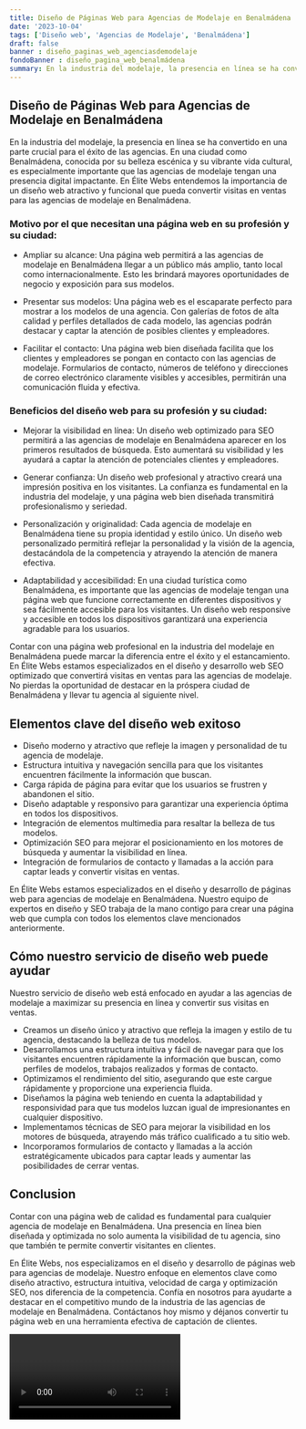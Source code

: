 ```yaml
---
title: Diseño de Páginas Web para Agencias de Modelaje en Benalmádena
date: '2023-10-04'
tags: ['Diseño web', 'Agencias de Modelaje', 'Benalmádena']
draft: false
banner : diseño_paginas_web_agenciasdemodelaje
fondoBanner : diseño_pagina_web_benalmádena
summary: En la industria del modelaje, la presencia en línea se ha convertido en una parte crucial para el éxito de las agencias. En una ciudad como Benalmádena, conocida por su belleza escénica y su vibrante vida cultural, es especialmente importante que las agencias de modelaje tengan una presencia digital impactante. En Élite Webs entendemos la importancia de un diseño web atractivo y funcional que pueda convertir visitas en ventas para las agencias de modelaje en Benalmádena.
---
```


## Diseño de Páginas Web para Agencias de Modelaje en Benalmádena

En la industria del modelaje, la presencia en línea se ha convertido en una parte crucial para el éxito de las agencias. En una ciudad como Benalmádena, conocida por su belleza escénica y su vibrante vida cultural, es especialmente importante que las agencias de modelaje tengan una presencia digital impactante. En Élite Webs entendemos la importancia de un diseño web atractivo y funcional que pueda convertir visitas en ventas para las agencias de modelaje en Benalmádena.

### Motivo por el que necesitan una página web en su profesión y su ciudad:

- Ampliar su alcance: Una página web permitirá a las agencias de modelaje en Benalmádena llegar a un público más amplio, tanto local como internacionalmente. Esto les brindará mayores oportunidades de negocio y exposición para sus modelos.

- Presentar sus modelos: Una página web es el escaparate perfecto para mostrar a los modelos de una agencia. Con galerías de fotos de alta calidad y perfiles detallados de cada modelo, las agencias podrán destacar y captar la atención de posibles clientes y empleadores.

- Facilitar el contacto: Una página web bien diseñada facilita que los clientes y empleadores se pongan en contacto con las agencias de modelaje. Formularios de contacto, números de teléfono y direcciones de correo electrónico claramente visibles y accesibles, permitirán una comunicación fluida y efectiva.

### Beneficios del diseño web para su profesión y su ciudad:

- Mejorar la visibilidad en línea: Un diseño web optimizado para SEO permitirá a las agencias de modelaje en Benalmádena aparecer en los primeros resultados de búsqueda. Esto aumentará su visibilidad y les ayudará a captar la atención de potenciales clientes y empleadores.

- Generar confianza: Un diseño web profesional y atractivo creará una impresión positiva en los visitantes. La confianza es fundamental en la industria del modelaje, y una página web bien diseñada transmitirá profesionalismo y seriedad.

- Personalización y originalidad: Cada agencia de modelaje en Benalmádena tiene su propia identidad y estilo único. Un diseño web personalizado permitirá reflejar la personalidad y la visión de la agencia, destacándola de la competencia y atrayendo la atención de manera efectiva.

- Adaptabilidad y accesibilidad: En una ciudad turística como Benalmádena, es importante que las agencias de modelaje tengan una página web que funcione correctamente en diferentes dispositivos y sea fácilmente accesible para los visitantes. Un diseño web responsive y accesible en todos los dispositivos garantizará una experiencia agradable para los usuarios.

Contar con una página web profesional en la industria del modelaje en Benalmádena puede marcar la diferencia entre el éxito y el estancamiento. En Élite Webs estamos especializados en el diseño y desarrollo web SEO optimizado que convertirá visitas en ventas para las agencias de modelaje. No pierdas la oportunidad de destacar en la próspera ciudad de Benalmádena y llevar tu agencia al siguiente nivel.

<GifSeo />

<Cta />

## Elementos clave del diseño web exitoso

- Diseño moderno y atractivo que refleje la imagen y personalidad de tu agencia de modelaje.
- Estructura intuitiva y navegación sencilla para que los visitantes encuentren fácilmente la información que buscan.
- Carga rápida de página para evitar que los usuarios se frustren y abandonen el sitio.
- Diseño adaptable y responsivo para garantizar una experiencia óptima en todos los dispositivos.
- Integración de elementos multimedia para resaltar la belleza de tus modelos.
- Optimización SEO para mejorar el posicionamiento en los motores de búsqueda y aumentar la visibilidad en línea.
- Integración de formularios de contacto y llamadas a la acción para captar leads y convertir visitas en ventas.

En Élite Webs estamos especializados en el diseño y desarrollo de páginas web para agencias de modelaje en Benalmádena. Nuestro equipo de expertos en diseño y SEO trabaja de la mano contigo para crear una página web que cumpla con todos los elementos clave mencionados anteriormente.

## Cómo nuestro servicio de diseño web puede ayudar

Nuestro servicio de diseño web está enfocado en ayudar a las agencias de modelaje a maximizar su presencia en línea y convertir sus visitas en ventas. 

- Creamos un diseño único y atractivo que refleja la imagen y estilo de tu agencia, destacando la belleza de tus modelos.
- Desarrollamos una estructura intuitiva y fácil de navegar para que los visitantes encuentren rápidamente la información que buscan, como perfiles de modelos, trabajos realizados y formas de contacto.
- Optimizamos el rendimiento del sitio, asegurando que este cargue rápidamente y proporcione una experiencia fluida.
- Diseñamos la página web teniendo en cuenta la adaptabilidad y responsividad para que tus modelos luzcan igual de impresionantes en cualquier dispositivo.
- Implementamos técnicas de SEO para mejorar la visibilidad en los motores de búsqueda, atrayendo más tráfico cualificado a tu sitio web.
- Incorporamos formularios de contacto y llamadas a la acción estratégicamente ubicados para captar leads y aumentar las posibilidades de cerrar ventas.

## Conclusion

Contar con una página web de calidad es fundamental para cualquier agencia de modelaje en Benalmádena. Una presencia en línea bien diseñada y optimizada no solo aumenta la visibilidad de tu agencia, sino que también te permite convertir visitantes en clientes.

En Élite Webs, nos especializamos en el diseño y desarrollo de páginas web para agencias de modelaje. Nuestro enfoque en elementos clave como diseño atractivo, estructura intuitiva, velocidad de carga y optimización SEO, nos diferencia de la competencia. Confía en nosotros para ayudarte a destacar en el competitivo mundo de la industria de las agencias de modelaje en Benalmádena. Contáctanos hoy mismo y déjanos convertir tu página web en una herramienta efectiva de captación de clientes.

<Video />

<CtaBot job='Agencias de Modelaje' city='Benalmádena'/>

<Gmaps query='Benalmádena+españa+maps' />